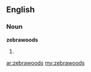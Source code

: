 ==English==
===Noun===
'''zebrawoods'''

#{{plural of|[[zebrawood]]}}

[[ar:zebrawoods]]
[[my:zebrawoods]]